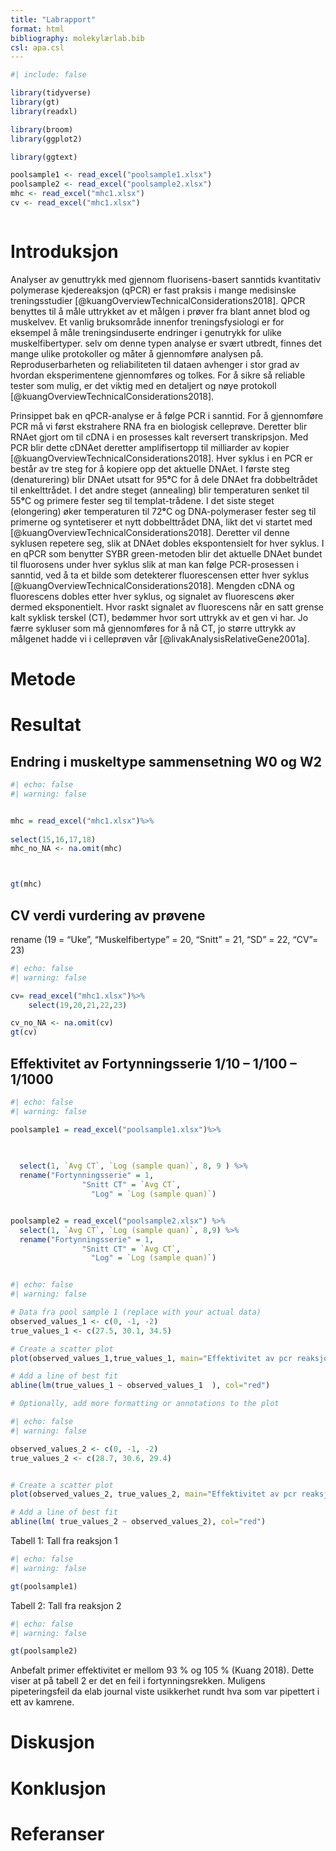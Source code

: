 ```yaml
---
title: "Labrapport"
format: html
bibliography: molekylærlab.bib
csl: apa.csl
---
```


```r
#| include: false

library(tidyverse)
library(gt)
library(readxl)

library(broom)
library(ggplot2)

library(ggtext)

poolsample1 <- read_excel("poolsample1.xlsx")
poolsample2 <- read_excel("poolsample2.xlsx")
mhc <- read_excel("mhc1.xlsx")
cv <- read_excel("mhc1.xlsx")



```

# Introduksjon

Analyser av genuttrykk med gjennom fluorisens-basert sanntids kvantitativ polymerase kjedereaksjon (qPCR) er fast praksis i mange medisinske treningsstudier [@kuangOverviewTechnicalConsiderations2018]. QPCR benyttes til å måle uttrykket av et målgen i prøver fra blant annet blod og muskelvev. Et vanlig bruksområde innenfor treningsfysiologi er for eksempel å måle treningsinduserte endringer i genutrykk for ulike muskelfibertyper. selv om denne typen analyse er svært utbredt, finnes det mange ulike protokoller og måter å gjennomføre analysen på. Reproduserbarheten og reliabiliteten til dataen avhenger i stor grad av hvordan eksperimentene gjennomføres og tolkes. For å sikre så reliable tester som mulig, er det viktig med en detaljert og nøye protokoll [@kuangOverviewTechnicalConsiderations2018].

Prinsippet bak en qPCR-analyse er å følge PCR i sanntid. For å gjennomføre PCR må vi først ekstrahere RNA fra en biologisk celleprøve. Deretter blir RNAet gjort om til cDNA i en prosesses kalt reversert transkripsjon. Med PCR blir dette cDNAet deretter amplifisertopp til milliarder av kopier [@kuangOverviewTechnicalConsiderations2018]. Hver syklus i en PCR er består av tre steg for å kopiere opp det aktuelle DNAet. I første steg (denaturering) blir DNAet utsatt for 95**°**C for å dele DNAet fra dobbeltrådet til enkelttrådet. I det andre steget (annealing) blir temperaturen senket til 55**°**C og primere fester seg til templat-trådene. I det siste steget (elongering) øker temperaturen til 72**°**C og DNA-polymeraser fester seg til primerne og syntetiserer et nytt dobbelttrådet DNA, likt det vi startet med [@kuangOverviewTechnicalConsiderations2018]. Deretter vil denne syklusen repetere seg, slik at DNAet dobles ekspontensielt for hver syklus. I en qPCR som benytter SYBR green-metoden blir det aktuelle DNAet bundet til fluorosens under hver syklus slik at man kan følge PCR-prosessen i sanntid, ved å ta et bilde som detekterer fluorescensen etter hver syklus [@kuangOverviewTechnicalConsiderations2018]. Mengden cDNA og fluorescens dobles etter hver syklus, og signalet av fluorescens øker dermed eksponentielt. Hvor raskt signalet av fluorescens når en satt grense kalt syklisk terskel (CT), bedømmer hvor sort uttrykk av et gen vi har. Jo færre sykluser som må gjennomføres for å nå CT, jo større uttrykk av målgenet hadde vi i celleprøven vår [@livakAnalysisRelativeGene2001a].

# Metode

# Resultat

## Endring i muskeltype sammensetning W0 og W2

```r
#| echo: false
#| warning: false


mhc = read_excel("mhc1.xlsx")%>%
  
select(15,16,17,18)
mhc_no_NA <- na.omit(mhc)



gt(mhc)

```

## CV verdi vurdering av prøvene

rename (19 = "Uke", "Muskelfibertype" = 20, "Snitt" = 21, "SD" = 22, "CV"= 23)

```r
#| echo: false
#| warning: false

cv= read_excel("mhc1.xlsx")%>%
    select(19,20,21,22,23)

cv_no_NA <- na.omit(cv)
gt(cv)


```

## Effektivitet av Fortynningsserie 1/10 -- 1/100 -- 1/1000

```r
#| echo: false
#| warning: false

poolsample1 = read_excel("poolsample1.xlsx")%>%
  
  

  select(1, `Avg CT`, `Log (sample quan)`, 8, 9 ) %>%
  rename("Fortynningsserie" = 1,
                "Snitt CT" = `Avg CT`, 
                  "Log" = `Log (sample quan)`)


poolsample2 = read_excel("poolsample2.xlsx") %>%
  select(1, `Avg CT`, `Log (sample quan)`, 8,9) %>%
  rename("Fortynningsserie" = 1,
                "Snitt CT" = `Avg CT`, 
                  "Log" = `Log (sample quan)`)



```

```r
#| echo: false
#| warning: false

# Data fra pool sample 1 (replace with your actual data)
observed_values_1 <- c(0, -1, -2)
true_values_1 <- c(27.5, 30.1, 34.5)

# Create a scatter plot
plot(observed_values_1,true_values_1, main="Effektivitet av pcr reaksjon 1", xlab="Fortynningsserie 1/10 – 1/100 – 1/1000" , ylab="Snitt CT")

# Add a line of best fit
abline(lm(true_values_1 ~ observed_values_1  ), col="red")

# Optionally, add more formatting or annotations to the plot
```

```r
#| echo: false
#| warning: false

observed_values_2 <- c(0, -1, -2)
true_values_2 <- c(28.7, 30.6, 29.4)


# Create a scatter plot
plot(observed_values_2, true_values_2, main="Effektivitet av pcr reaksjon 2", xlab="Fortynningsserie 1/10 – 1/100 – 1/1000" , ylab="Snitt CT") 

# Add a line of best fit
abline(lm( true_values_2 ~ observed_values_2), col="red")
```

Tabell 1: Tall fra reaksjon 1

```r
#| echo: false
#| warning: false

gt(poolsample1)

```

Tabell 2: Tall fra reaksjon 2

```r
#| echo: false
#| warning: false

gt(poolsample2) 
```

Anbefalt primer effektivitet er mellom 93 % og 105 % (Kuang 2018). Dette viser at på tabell 2 er det en feil i fortynningsrekken. Muligens pipeteringsfeil da elab journal viste usikkerhet rundt hva som var pipettert i ett av kamrene.

# Diskusjon

# Konklusjon

\newpage

# Referanser

